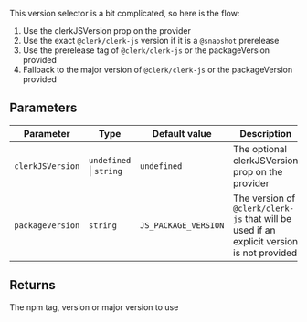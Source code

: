 This version selector is a bit complicated, so here is the flow:

1. Use the clerkJSVersion prop on the provider
2. Use the exact `@clerk/clerk-js` version if it is a `@snapshot` prerelease
3. Use the prerelease tag of `@clerk/clerk-js` or the packageVersion provided
4. Fallback to the major version of `@clerk/clerk-js` or the packageVersion provided

## Parameters

| Parameter        | Type                    | Default value        | Description                                                                               |
| ---------------- | ----------------------- | -------------------- | ----------------------------------------------------------------------------------------- |
| `clerkJSVersion` | `undefined` \| `string` | `undefined`          | The optional clerkJSVersion prop on the provider                                          |
| `packageVersion` | `string`                | `JS_PACKAGE_VERSION` | The version of `@clerk/clerk-js` that will be used if an explicit version is not provided |

## Returns

The npm tag, version or major version to use
